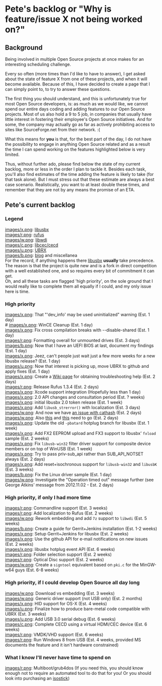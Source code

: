 = Pete's backlog or "Why is feature/issue X not being worked on?" =

== Background ==
Being involved in multiple Open Source projects at once makes for an interesting scheduling challenge.

Every so often (more times than I'd like to have to answer), I get asked about the state of feature X from one of these projects, and when it will become available. Because of this, I have decided to create a page that I can simply point to, to try to answer these questions.

The first thing you should understand, and this is unfortunately true for most Open Source developers, is: as much as we would like, we cannot spend our entire days coding and adding features to our Open Source projects. Most of us also hold a 9 to 5 job, in companies that usually have little interest in fostering their employee's Open Source initiatives. And for some, the company may actually go as far as actively prohibiting access to sites like SourceForge.net from their network. :(

What this means for '''you''' is that, for the best part of the day, I do not have the possibility to engage in anything Open Source related and as a result the time I can spend working on the features highlighted below is very limited.

Thus, without further ado, please find below the state of my current backlog, more or less in the order I plan to tackle it. Besides each task, you'll also find estimates of the time adding the feature is likely to take (for that task alone). But I must stress out that these estimate are always a best case scenario. Realistically, you want to at least double these times, and remember that they are not by any means the promise of an ETA.

== Pete's current backlog ==

=== Legend ===
[[images/x.png]]: [http://libusbx.org libusbx]<br/>
[[images/r.png]]: [http://rufus.akeo.ie rufus]<br/>
[[images/w.png]]: [http://libwdi.akeo.ie libwdi]<br/>
[[images/c.png]]: [http://cecd.akeo.ie libcec/cecd]<br/>
[[images/u.png]]: [http://ubrx.akeo.ie UBRX]<br/>
[[images/b.png]]: [http://pete.akeo.ie blog] and miscellanea<br/>
For the record, if anything happens there [http://libusbx.org libusbx] '''usually''' take precedence. The reason is that the project is quite new and is a fork in direct competition with a well established one, and so requires every bit of commitment it can get.</br/>
Oh, and all these tasks are flagged 'high priority', on the sole ground that I would really like to complete them all equally if I could, and my only issue here is time.

=== High priority ===
[[images/x.png]]: That "'dev_info' may be used uninitialized" warning (Est. 1 day)<br/>#
[[images/x.png]]: WinCE Cleanup (Est. 1 day)<br/>
[[images/x.png]]: Fix cross compilation breaks with --disable-shared (Est. 1 day)<br/>
[[images/r.png]]: Formatting overall for unmounted drives (Est. 3 days)<br/>
[[images/b.png]]: Now that I have an UEFI BIOS at last, document my findings (Est. 1 day)<br/>
[[images/x.png]]: Jeez, can't people just wait just a few more weeks for a new libusbx release? (Est. 1 day)<br/>
[[images/u.png]]: Now that interest is picking up, move UBRX to github and apply fixes (Est. 1 day)<br/>
[[images/x.png]]: Create a [https://github.com/libusbx/libusbx/wiki/Troubleshooting Wiki page] for obtaining troubleshooting help (Est. 2 days)<br/>
[[images/r.png]]: Release Rufus 1.3.4 (Est. 2 days)<br/>
[[images/x.png]]: Xcode support integration (Hopefully less than 1 day)<br/>
[[images/x.png]]: 2.0 API changes and consultation period (Est. ? weeks)<br/>
[[images/x.png]]: initial libusbx 2.0 token release (Est. 1 week)<br/>
[[images/x.png]]: Add <code>libusb_strerror()</code> with localization (Est. 3 days)<br/>
[[images/w.png]]: And now we have [https://github.com/pbatard/libwdi/issues/9 an issue with cathash] (Est. 2 days)<br/>
[[images/w.png]]: Also [https://github.com/pbatard/libwdi/issues/4 this] and [https://github.com/pbatard/libwdi/issues/6 this] need to go (Est. 2 days)<br/>
[[images/x.png]]: Update the old <code>-pbatard</code> hotplug branch for libusbx (Est. 1 week)<br/>
[[images/x.png]]: Add FX2 EEPROM upload and FX3 support to libusbx' <code>fxload</code> sample (Est. 2 weeks)<br/>
[[images/x.png]]: Fix <code>libusb-win32</code> filter driver support for composite device members or on top of WinUSB (Est. 1 week)<br/>
[[images/x.png]]: Try to pass priv-sub_api rather than SUB_API_NOTSET always (Est. 2 days)<br/>
[[images/x.png]]: Add reset+isochronous support for <code>libusb-win32</code> and <code>libusbK</code> 
(Est. 3 weeks)<br/>
[[images/b.png]]: Fix the Linux driver sample (Est. 1 day)<br/>
[[images/w.png]]: Investigate the "Operation timed out" message further (see George Atkins' message from 2012.11.02 - Est. 2 days)

=== High priority, if only I had more time ===
[[images/r.png]]: Commandline support (Est. 3 weeks)<br/>
[[images/r.png]]: Add localization to Rufus (Est. 2 weeks)<br/>
[[images/w.png]]: Rework embedding and add <code>7z</code> support to <code>libwdi</code> (Est. 5 weeks)<br/>
[[images/b.png]]: Create a guide for Gerrit+Jenkins installation (Est. 1-2 weeks)<br/>
[[images/x.png]]: Setup Gerrit+Jenkins for libusbx (Est. 2 weeks)<br/>
[[images/x.png]]: Use the github API for e-mail notifications on new issues (Est. 2 weeks)<br/>
[[images/x.png]]: libusbx hotplug event API (Est. 6 weeks)<br/>
[[images/r.png]]: Folder selection support (Est. 2 weeks)<br/>
[[images/r.png]]: Optical Disc support (Est. 2 weeks)<br/>
[[images/w.png]]: Create a <code>signtool</code> equivalent based on <code>pki.c</code> for the MinGW-w64 guys (Est. 6-8 weeks)<br/>

=== High priority, if I could develop Open Source all day long ===
[[images/w.png]]: Download vs embedding (Est. 3 weeks)<br/>
[[images/w.png]]: Generic driver support (not USB only) (Est. 2 months)<br/>
[[images/x.png]]: HID support for OS-X (Est. 4 weeks)<br/>
[[images/u.png]]: Finalize how to produce bare-metal code compatible with UBRX (Est. 3 weeks)<br/>
[[images/u.png]]: Add USB 3.0 serial debug (Est. 6 weeks)<br/>
[[images/c.png]]: Complete CECD using a virtual HDMI/CEC device (Est. 6 weeks)<br/>
[[images/r.png]]: VMDK/VHD support (Est. 6 weeks)<br/>
[[images/r.png]]: Run Windows 8 from USB (Est. 4 weeks, provided MS documents the feature and it isn't hardware constrained)<br/>

=== What I know I'll never have time to spend on ===
[[images/r.png]]: Multiboot/grub4dos (If you need this, you should know enough not to require an automated tool to do that for you! Or you should look into purchasing an [http://isostick.com/ isostick])<br/>


